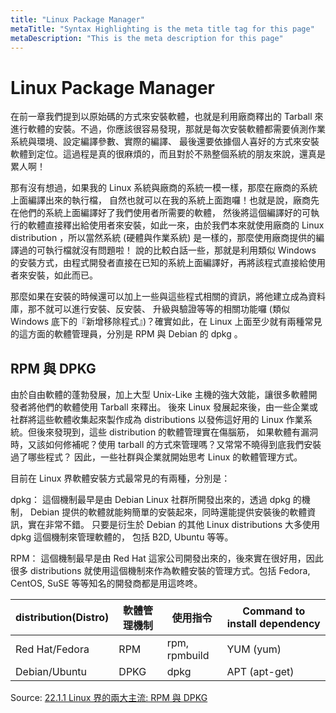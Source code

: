 ```yaml
---
title: "Linux Package Manager"
metaTitle: "Syntax Highlighting is the meta title tag for this page"
metaDescription: "This is the meta description for this page"
---
```



# Linux Package Manager
在前一章我們提到以原始碼的方式來安裝軟體，也就是利用廠商釋出的 Tarball 來進行軟體的安裝。不過，你應該很容易發現，那就是每次安裝軟體都需要偵測作業系統與環境、設定編譯參數、實際的編譯、 最後還要依據個人喜好的方式來安裝軟體到定位。這過程是真的很麻煩的，而且對於不熟整個系統的朋友來說，還真是累人啊！

那有沒有想過，如果我的 Linux 系統與廠商的系統一模一樣，那麼在廠商的系統上面編譯出來的執行檔， 自然也就可以在我的系統上面跑囉！也就是說，廠商先在他們的系統上面編譯好了我們使用者所需要的軟體， 然後將這個編譯好的可執行的軟體直接釋出給使用者來安裝，如此一來，由於我們本來就使用廠商的 Linux distribution ，所以當然系統 (硬體與作業系統) 是一樣的，那麼使用廠商提供的編譯過的可執行檔就沒有問題啦！ 說的比較白話一些，那就是利用類似 Windows 的安裝方式，由程式開發者直接在已知的系統上面編譯好，再將該程式直接給使用者來安裝，如此而已。

那麼如果在安裝的時候還可以加上一些與這些程式相關的資訊，將他建立成為資料庫，那不就可以進行安裝、反安裝、 升級與驗證等等的相關功能囉 (類似 Windows 底下的『新增移除程式』)？確實如此，在 Linux 上面至少就有兩種常見的這方面的軟體管理員，分別是 RPM 與 Debian 的 dpkg 。

## RPM 與 DPKG
由於自由軟體的蓬勃發展，加上大型 Unix-Like 主機的強大效能，讓很多軟體開發者將他們的軟體使用 Tarball 來釋出。 後來 Linux 發展起來後，由一些企業或社群將這些軟體收集起來製作成為 distributions 以發佈這好用的 Linux 作業系統。但後來發現到，這些 distribution 的軟體管理實在傷腦筋， 如果軟體有漏洞時，又該如何修補呢？使用 tarball 的方式來管理嗎？又常常不曉得到底我們安裝過了哪些程式？ 因此，一些社群與企業就開始思考 Linux 的軟體管理方式。

目前在 Linux 界軟體安裝方式最常見的有兩種，分別是：

dpkg：
這個機制最早是由 Debian Linux 社群所開發出來的，透過 dpkg 的機制， Debian 提供的軟體就能夠簡單的安裝起來，同時還能提供安裝後的軟體資訊，實在非常不錯。 只要是衍生於 Debian 的其他 Linux distributions 大多使用 dpkg 這個機制來管理軟體的， 包括 B2D, Ubuntu 等等。

RPM：
這個機制最早是由 Red Hat 這家公司開發出來的，後來實在很好用，因此很多 distributions 就使用這個機制來作為軟體安裝的管理方式。包括 Fedora, CentOS, SuSE 等等知名的開發商都是用這咚咚。

|distribution(Distro) |軟體管理機制   |使用指令   |Command to install dependency   |
|---|---|---|---|
|Red Hat/Fedora   |RPM	   |rpm, rpmbuild   |YUM (yum)   |
|Debian/Ubuntu   |DPKG   |dpkg   |APT (apt-get)   |

Source: [22.1.1 Linux 界的兩大主流: RPM 與 DPKG](http://linux.vbird.org/linux_basic/0520rpm_and_srpm.php#intro_import2)